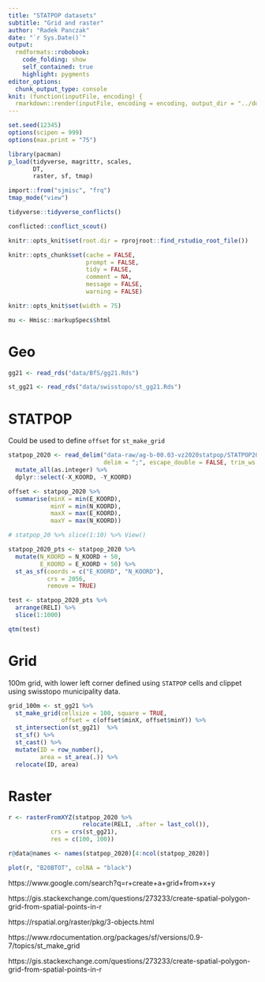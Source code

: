 ```yaml
---
title: "STATPOP datasets"
subtitle: "Grid and raster"
author: "Radek Panczak"
date: "`r Sys.Date()`"
output:
  rmdformats::robobook:
    code_folding: show
    self_contained: true
    highlight: pygments
editor_options: 
  chunk_output_type: console
knit: (function(inputFile, encoding) {
  rmarkdown::render(inputFile, encoding = encoding, output_dir = "../docs") })
---
```


<!-- ----------------------------------------------------- -->

```r
set.seed(12345)
options(scipen = 999)
options(max.print = "75")

library(pacman)
p_load(tidyverse, magrittr, scales,  
       DT, 
       raster, sf, tmap)

import::from("sjmisc", "frq")
tmap_mode("view")
```


```r
tidyverse::tidyverse_conflicts()

conflicted::conflict_scout()
```

```r
knitr::opts_knit$set(root.dir = rprojroot::find_rstudio_root_file())

knitr::opts_chunk$set(cache = FALSE,
                      prompt = FALSE,
                      tidy = FALSE,
                      comment = NA,
                      message = FALSE,
                      warning = FALSE)

knitr::opts_knit$set(width = 75)

mu <- Hmisc::markupSpecs$html
```

<!-- ----------------------------------------------------- -->

# Geo 

```r
gg21 <- read_rds("data/BfS/gg21.Rds")

st_gg21 <- read_rds("data/swisstopo/st_gg21.Rds")
```

<!-- ----------------------------------------------------- -->

# STATPOP

Could be used to define `offset` for `st_make_grid`

```r
statpop_2020 <- read_delim("data-raw/ag-b-00.03-vz2020statpop/STATPOP2020.csv", 
                           delim = ";", escape_double = FALSE, trim_ws = TRUE)[] %>% 
  mutate_all(as.integer) %>% 
  dplyr::select(-X_KOORD, -Y_KOORD)
```

```r
offset <- statpop_2020 %>% 
  summarise(minX = min(E_KOORD),
            minY = min(N_KOORD),
            maxX = max(E_KOORD),
            maxY = max(N_KOORD))

# statpop_20 %>% slice(1:10) %>% View()
```


```r
statpop_2020_pts <- statpop_2020 %>% 
  mutate(N_KOORD = N_KOORD + 50, 
         E_KOORD = E_KOORD + 50) %>% 
  st_as_sf(coords = c("E_KOORD", "N_KOORD"), 
           crs = 2056,
           remove = TRUE)
```


```r
test <- statpop_2020_pts %>% 
  arrange(RELI) %>% 
  slice(1:1000)

qtm(test)
```


<!-- ----------------------------------------------------- -->

# Grid

100m grid, with lower left corner defined using `STATPOP` cells and clippet using swisstopo municipality data. 

```r
grid_100m <- st_gg21 %>% 
  st_make_grid(cellsize = 100, square = TRUE, 
               offset = c(offset$minX, offset$minY)) %>% 
  st_intersection(st_gg21)  %>%
  st_sf() %>%
  st_cast() %>% 
  mutate(ID = row_number(),
         area = st_area(.)) %>% 
  relocate(ID, area)
```

# Raster

```r
r <- rasterFromXYZ(statpop_2020 %>% 
                     relocate(RELI, .after = last_col()),
            crs = crs(st_gg21),
            res = c(100, 100))

r@data@names <- names(statpop_2020)[4:ncol(statpop_2020)]

plot(r, "B20BTOT", colNA = "black")
```





https://www.google.com/search?q=r+create+a+grid+from+x+y

https://gis.stackexchange.com/questions/273233/create-spatial-polygon-grid-from-spatial-points-in-r

https://rspatial.org/raster/pkg/3-objects.html

https://www.rdocumentation.org/packages/sf/versions/0.9-7/topics/st_make_grid

https://gis.stackexchange.com/questions/273233/create-spatial-polygon-grid-from-spatial-points-in-r

